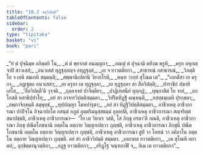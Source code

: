 ```yaml
---
title: "10.2 จตุวิปตฺติ"
tableOfContents: false
sidebar:
  order: 2
type: "tipitaka"
basket: "vi"
book: "pari"
---
```



<DynamicBreadcrumb />

<Division number="336" book="pari">

<Paragraph number="1641" type="verses" book="pari">
_“ยํ ตํ ปุจฺฉิมฺห อกิตฺตยิ โน,_  
_ตํ ตํ พฺยากตํ อนญฺญถา;_  
_อญฺญํ ตํ ปุจฺฉามิ ตทิงฺฆ พฺรูหิ,_  
_ครุก ลหุกญฺจาปิ สาวเสสํ;_  
_อนวเสสํ ทุฏฺฐุลฺลญฺจ อทุฏฺฐุลฺลํ,_  
_เย จ ยาวตติยกา._  

</Paragraph>

<Paragraph number="1642" type="verses" book="pari">
_สาธารณํ อสาธารณํ,_  
_วิภตฺติโย จ เยหิ สมเถหิ สมฺมนฺติ;_  
_สพฺพานิเปตานิ วิยากโรหิ,_  
_หนฺท วากฺยํ สุโณม เต”._  

</Paragraph>

<Paragraph number="1643" type="verses" book="pari">
_“เอกติํสา เย ครุกา,_  
_อฏฺเฐตฺถ อนวเสสา;_  
_เย ครุกา เต ทุฏฺฐุลฺลา,_  
_เย ทุฏฺฐุลฺลา สา สีลวิปตฺติ;_  
_ปาราชิกํ สํฆาทิเสโส,_  
_‘สีลวิปตฺตี’ติ วุจฺจติ._  

</Paragraph>

<Paragraph number="1644" type="verses" book="pari">
_ถุลฺลจฺจยํ ปาจิตฺติยา,_  
_ปาฏิเทสนียํ ทุกฺกฏํ;_  
_ทุพฺภาสิตํ โย จายํ,_  
_อกฺโกสติ หสาธิปฺปาโย;_  
_อยํ สา อาจารวิปตฺติสมฺมตา._  

</Paragraph>

<Paragraph number="1645" type="verses" book="pari">
_วิปรีตทิฏฺฐิํ คณฺหนฺติ,_  
_อสทฺธมฺเมหิ ปุรกฺขตา;_  
_อพฺภาจิกฺขนฺติ สมฺพุทฺธํ,_  
_ทุปฺปญฺญา โมหปารุตา;_  
_อยํ สา ทิฏฺฐิวิปตฺติสมฺมตา._  

</Paragraph>

<Paragraph number="1646" book="pari">
อาชีวเหตุ อาชีวการณา ปาปิจฺโฉ อิจฺฉาปกโต อสนฺตํ อภูตํ อุตฺตริมนุสฺสธมฺมํ อุลฺลปติ, อาชีวเหตุ อาชีวการณา สญฺจริตฺตํ สมาปชฺชติ, อาชีวเหตุ อาชีวการณา—  ‘โย เต วิหาเร วสติ, โส ภิกฺขุ อรหา’ติ ภณติ, อาชีวเหตุ อาชีวการณา ภิกฺขุ ปณีตโภชนานิ อตฺตโน อตฺถาย วิญฺญาเปตฺวา ภุญฺชติ, อาชีวเหตุ อาชีวการณา ภิกฺขุนี ปณีตโภชนานิ อตฺตโน อตฺถาย วิญฺญาเปตฺวา ภุญฺชติ, อาชีวเหตุ อาชีวการณา สูปํ วา โอทนํ วา อคิลาโน อตฺตโน อตฺถาย วิญฺญาเปตฺวา ภุญฺชติ. อยํ สา อาชีววิปตฺติ สมฺมตา.
</Paragraph>

<Paragraph number="1647" book="pari">
_เอกาทส ยาวตติยกา,_  
_เต สุโณหิ ยถาตถํ;_  
อุกฺขิตฺตานุวตฺติกา,_  
_อฏฺฐ ยาวตติยกา;_  
_อริฏฺโฐ จณฺฑกาฬี จ,_  
อิเม เต ยาวตติยกา”._
</Paragraph>
</Division>